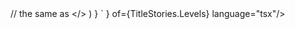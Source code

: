 
<Meta of={TitleStories} />

<Title children='Typography.Title'/>
<Canvas of={TitleStories.Default} sourceState='none'/>
<Source code={
`import { Typography } from 'star-components-library';

const { Title } = Typography

const MyComponents = () => <Title />
`
} of={TitleStories.Default} language="tsx"/>
<Controls />

<Title children='Typography.Title levels'/>
<Canvas of={TitleStories.Levels} sourceState='none'/>
<Source code={
`import { Typography } from 'star-components-library';

const { Title } = Typography

const MyComponents = () => {
    return (
        <>
            <Title>h1. Star Components Library</Title> // the same as <Title level={1} />
            <Title level={2}>h2. Star Components Library</Title>
            <Title level={3}>h3. Star Components Library</Title>
            <Title level={4}>h4. Star Components Library</Title>
            <Title level={5}>h5. Star Components Library</Title>
            <Title level={6}>h6. Star Components Library</Title>
        </>
    )
}
`
} of={TitleStories.Levels} language="tsx"/>